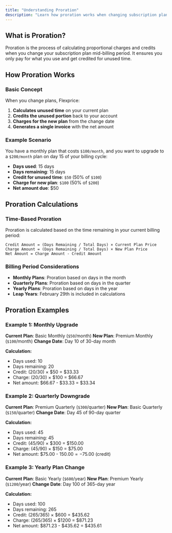 ```yaml
---
title: "Understanding Proration"
description: "Learn how proration works when changing subscription plans and how it affects your billing"
---
```


## What is Proration?

Proration is the process of calculating proportional charges and credits when you change your subscription plan mid-billing period. It ensures you only pay for what you use and get credited for unused time.

## How Proration Works

### Basic Concept

When you change plans, Flexprice:

1. **Calculates unused time** on your current plan
2. **Credits the unused portion** back to your account
3. **Charges for the new plan** from the change date
4. **Generates a single invoice** with the net amount

### Example Scenario

You have a monthly plan that costs `$100/month`, and you want to upgrade to a `$200/month` plan on day 15 of your billing cycle:

- **Days used**: 15 days
- **Days remaining**: 15 days
- **Credit for unused time**: `$50` (50% of `$100`)
- **Charge for new plan**: `$100` (50% of `$200`)
- **Net amount due**: $50

## Proration Calculations

### Time-Based Proration

Proration is calculated based on the time remaining in your current billing period:

```
Credit Amount = (Days Remaining / Total Days) × Current Plan Price
Charge Amount = (Days Remaining / Total Days) × New Plan Price
Net Amount = Charge Amount - Credit Amount
```

### Billing Period Considerations

- **Monthly Plans**: Proration based on days in the month
- **Quarterly Plans**: Proration based on days in the quarter
- **Yearly Plans**: Proration based on days in the year
- **Leap Years**: February 29th is included in calculations

## Proration Examples

### Example 1: Monthly Upgrade

**Current Plan**: Basic Monthly (`$50`/month)
**New Plan**: Premium Monthly (`$100`/month)
**Change Date**: Day 10 of 30-day month

**Calculation:**
- Days used: 10
- Days remaining: 20
- Credit: (20/30) × $50 = $33.33
- Charge: (20/30) × $100 = $66.67
- Net amount: $66.67 - $33.33 = $33.34

### Example 2: Quarterly Downgrade

**Current Plan**: Premium Quarterly (`$300`/quarter)
**New Plan**: Basic Quarterly (`$150`/quarter)
**Change Date**: Day 45 of 90-day quarter

**Calculation:**
- Days used: 45
- Days remaining: 45
- Credit: (45/90) × $300 = $150.00
- Charge: (45/90) × $150 = $75.00
- Net amount: $75.00 - $150.00 = -$75.00 (credit)

### Example 3: Yearly Plan Change

**Current Plan**: Basic Yearly (`$600`/year)
**New Plan**: Premium Yearly (`$1200`/year)
**Change Date**: Day 100 of 365-day year

**Calculation:**
- Days used: 100
- Days remaining: 265
- Credit: (265/365) × $600 = $435.62
- Charge: (265/365) × $1200 = $871.23
- Net amount: $871.23 - $435.62 = $435.61